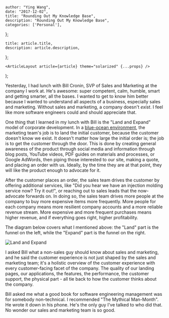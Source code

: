 

    author: "Ying Wang",
    date: "2017-12-02",
    title: "Rounding Out My Knowledge Base",
    description: "Rounding Out My Knowledge Base",
    categories: ['Personal'],
};

    title: article.title,
    description: article.description,
};

    <ArticleLayout article={article} theme="solarized" {...props} />
);


Yesterday, I had lunch with Bill Cronin, SVP of Sales and Marketing at the company I work at. He's awesome: super competent, calm, humble, smart and getting smarter, all the bases. I wanted to get to know him better because I wanted to understand all aspects of a business, especially sales and marketing. Without sales and marketing, a company doesn't *exist*. I feel like more software engineers could and should appreciate that.

One thing that I learned in my lunch with Bill is the "Land and Expand" model of corporate development. In a [blue-ocean environment](http://www.corporatestrategy.com/red-ocean-vs-blue-ocean/), the marketing team's job is to land the initial customer, because the customer doesn't know we exist. It doesn't matter how large the initial order is; the job is to get the customer through the door. This is done by creating general awareness of the product through social media and information through blog posts, YouTube videos, PDF guides on materials and processes, or Google AdWords, then piping those interested to our site, making a quote, and placing an order with us. Ideally, by the time they are at that point, they will like the product enough to advocate for it.

After the customer places an order, the sales team drives the customer by offering additional services, like "Did you hear we have an injection molding service now? Try it out!", or reaching out to sales leads that the now-advocate forwards on. In doing so, the sales team drives more people at the company to buy more expensive items more frequently. More people for each company means more resilient company accounts and a more reliable revenue stream. More expensive and more frequent purchases means higher revenue, and if everything goes right, higher profitability.

The diagram below covers what I mentioned above: the "Land" part is the funnel on the left, while the "Expand" part is the funnel on the right.

![Land and Expand](/img/posts/2017/12/02/rounding_out_1.jpg)

I asked Bill what a non-sales guy should know about sales and marketing, and he said the customer experience is not just shaped by the sales and marketing team; it's a holistic overview of the customer experience with every customer-facing facet of the company. The quality of our landing pages, our applications, the features, the performance, the customer support, the physical part - all tie back to how the customer thinks about the company.

Bill asked me what a good book for software engineering management was for somebody non-technical. I recommended "The Mythical Man-Month". He wrote it down in his phone. He's the only guy I've talked to who did that. No wonder our sales and marketing team is so good.
